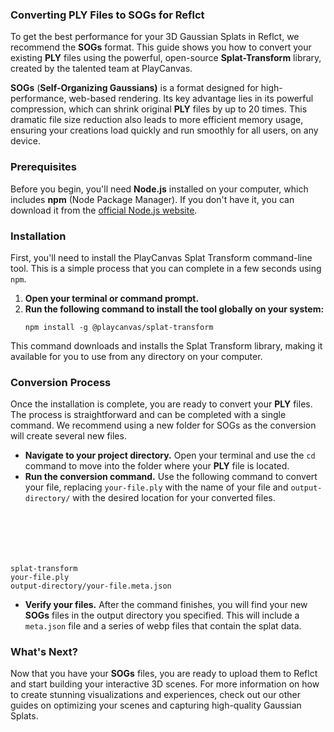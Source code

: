 ### Converting PLY Files to SOGs for Reflct

To get the best performance for your 3D Gaussian Splats in Reflct, we recommend the **SOGs** format. This guide shows you how to convert your existing **PLY** files using the powerful, open-source **Splat-Transform** library, created by the talented team at PlayCanvas.

**SOGs** (**Self-Organizing Gaussians)** is a format designed for high-performance, web-based rendering. Its key advantage lies in its powerful compression, which can shrink original **PLY** files by up to 20 times. This dramatic file size reduction also leads to more efficient memory usage, ensuring your creations load quickly and run smoothly for all users, on any device.

### Prerequisites

Before you begin, you'll need **Node.js** installed on your computer, which includes **npm** (Node Package Manager). If you don't have it, you can download it from the [official Node.js website](https://nodejs.org/).

### Installation

First, you'll need to install the PlayCanvas Splat Transform command-line tool. This is a simple process that you can complete in a few seconds using `npm`.

1.  **Open your terminal or command prompt.**
2.  **Run the following command to install the tool globally on your system:**
    ```
    npm install -g @playcanvas/splat-transform
    ```

This command downloads and installs the Splat Transform library, making it available for you to use from any directory on your computer.

### Conversion Process

Once the installation is complete, you are ready to convert your **PLY** files. The process is straightforward and can be completed with a single command. We recommend using a new folder for SOGs as the conversion will create several new files.

* **Navigate to your project directory.** Open your terminal and use the `cd` command to move into the folder where your **PLY** file is located.
* **Run the conversion command.** Use the following command to convert your file, replacing `your-file.ply` with the name of your file and `output-directory/` with the desired location for your converted files.
    <pre><code>
splat-transform <span className="text-sky-500 font-semibold">your-file.ply</span> <span className="text-emerald-500 font-semibold">output-directory/your-file.meta.json</span>
    </code></pre>
* **Verify your files.** After the command finishes, you will find your new **SOGs** files in the output directory you specified. This will include a `meta.json` file and a series of webp files that contain the splat data.

### What's Next?

Now that you have your **SOGs** files, you are ready to upload them to Reflct and start building your interactive 3D scenes. For more information on how to create stunning visualizations and experiences, check out our other guides on optimizing your scenes and capturing high-quality Gaussian Splats.
